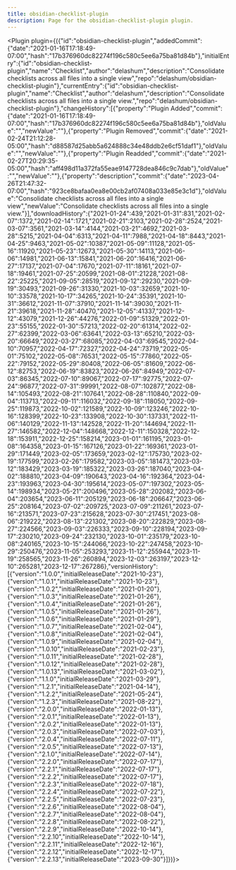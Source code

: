 ---
title: obsidian-checklist-plugin
description: Page for the obsidian-checklist-plugin plugin.
---


<Plugin plugin={({"id":"obsidian-checklist-plugin","addedCommit":{"date":"2021-01-16T17:18:49-07:00","hash":"17b376960dc82274f196c580c5ee6a75ba81d84b"},"initialEntry":{"id":"obsidian-checklist-plugin","name":"Checklist","author":"delashum","description":"Consolidate checklists across all files into a single view","repo":"delashum/obsidian-checklist-plugin"},"currentEntry":{"id":"obsidian-checklist-plugin","name":"Checklist","author":"delashum","description":"Consolidate checklists across all files into a single view.","repo":"delashum/obsidian-checklist-plugin"},"changeHistory":[{"property":"Plugin Added","commit":{"date":"2021-01-16T17:18:49-07:00","hash":"17b376960dc82274f196c580c5ee6a75ba81d84b"},"oldValue":"","newValue":""},{"property":"Plugin Removed","commit":{"date":"2021-02-24T21:12:28-05:00","hash":"d88587d25abb5a624888c34e48ddb2e6cf51daf1"},"oldValue":"","newValue":""},{"property":"Plugin Readded","commit":{"date":"2021-02-27T20:29:35-05:00","hash":"aff498d11a372fa55eae9147728dea846c9c7dab"},"oldValue":"","newValue":""},{"property":"description","commit":{"date":"2023-04-26T21:47:32-07:00","hash":"923ce8bafaa0ea8e00cb2af07408a033e85e3c1d"},"oldValue":"Consolidate checklists across all files into a single view","newValue":"Consolidate checklists across all files into a single view."}],"downloadHistory":{"2021-01-24":439,"2021-01-31":831,"2021-02-07":1372,"2021-02-14":1721,"2021-02-21":2103,"2021-02-28":2524,"2021-03-07":3561,"2021-03-14":4144,"2021-03-21":4692,"2021-03-28":5215,"2021-04-04":6313,"2021-04-11":7988,"2021-04-18":8443,"2021-04-25":9463,"2021-05-02":10387,"2021-05-09":11128,"2021-05-16":11920,"2021-05-23":12673,"2021-05-30":14113,"2021-06-06":14981,"2021-06-13":15841,"2021-06-20":16416,"2021-06-27":17137,"2021-07-04":17670,"2021-07-11":18161,"2021-07-18":19461,"2021-07-25":20599,"2021-08-01":21228,"2021-08-22":25225,"2021-09-05":28519,"2021-09-12":29230,"2021-09-19":30493,"2021-09-26":31330,"2021-10-03":32659,"2021-10-10":33578,"2021-10-17":34265,"2021-10-24":35391,"2021-10-31":36612,"2021-11-07":37910,"2021-11-14":39030,"2021-11-21":39618,"2021-11-28":40470,"2021-12-05":41337,"2021-12-12":43079,"2021-12-26":44276,"2022-01-09":51329,"2022-01-23":55155,"2022-01-30":57213,"2022-02-20":61314,"2022-02-27":62399,"2022-03-06":63641,"2022-03-13":65210,"2022-03-20":66649,"2022-03-27":68085,"2022-04-03":69545,"2022-04-10":70957,"2022-04-17":72327,"2022-04-24":73719,"2022-05-01":75102,"2022-05-08":76531,"2022-05-15":77860,"2022-05-22":79152,"2022-05-29":80408,"2022-06-05":81609,"2022-06-12":82753,"2022-06-19":83823,"2022-06-26":84949,"2022-07-03":86345,"2022-07-10":89067,"2022-07-17":92775,"2022-07-24":96877,"2022-07-31":99991,"2022-08-07":102877,"2022-08-14":105493,"2022-08-21":107641,"2022-08-28":110840,"2022-09-04":113713,"2022-09-11":116032,"2022-09-18":118050,"2022-09-25":119873,"2022-10-02":121589,"2022-10-09":123246,"2022-10-16":128399,"2022-10-23":133908,"2022-10-30":137331,"2022-11-06":140129,"2022-11-13":142528,"2022-11-20":144694,"2022-11-27":146582,"2022-12-04":148668,"2022-12-11":150328,"2022-12-18":153911,"2022-12-25":158214,"2023-01-01":161195,"2023-01-08":164358,"2023-01-15":167126,"2023-01-22":169361,"2023-01-29":171449,"2023-02-05":173659,"2023-02-12":175730,"2023-02-19":177599,"2023-02-26":179582,"2023-03-05":181473,"2023-03-12":183429,"2023-03-19":185322,"2023-03-26":187040,"2023-04-02":188810,"2023-04-09":190643,"2023-04-16":192364,"2023-04-23":193963,"2023-04-30":195614,"2023-05-07":197302,"2023-05-14":198934,"2023-05-21":200496,"2023-05-28":202082,"2023-06-04":203654,"2023-06-11":205129,"2023-06-18":206647,"2023-06-25":208164,"2023-07-02":209725,"2023-07-09":211261,"2023-07-16":213571,"2023-07-23":215628,"2023-07-30":217451,"2023-08-06":219222,"2023-08-13":221302,"2023-08-20":222829,"2023-08-27":224566,"2023-09-03":226333,"2023-09-10":228194,"2023-09-17":230210,"2023-09-24":232130,"2023-10-01":235179,"2023-10-08":240165,"2023-10-15":244066,"2023-10-22":247458,"2023-10-29":250476,"2023-11-05":253293,"2023-11-12":255944,"2023-11-19":258565,"2023-11-26":260894,"2023-12-03":263197,"2023-12-10":265281,"2023-12-17":267286},"versionHistory":[{"version":"1.0.0","initialReleaseDate":"2021-10-23"},{"version":"1.0.1","initialReleaseDate":"2021-10-23"},{"version":"1.0.2","initialReleaseDate":"2021-01-20"},{"version":"1.0.3","initialReleaseDate":"2021-01-26"},{"version":"1.0.4","initialReleaseDate":"2021-01-26"},{"version":"1.0.5","initialReleaseDate":"2021-01-26"},{"version":"1.0.6","initialReleaseDate":"2021-01-29"},{"version":"1.0.7","initialReleaseDate":"2021-02-04"},{"version":"1.0.8","initialReleaseDate":"2021-02-04"},{"version":"1.0.9","initialReleaseDate":"2021-02-04"},{"version":"1.0.10","initialReleaseDate":"2021-02-23"},{"version":"1.0.11","initialReleaseDate":"2021-02-28"},{"version":"1.0.12","initialReleaseDate":"2021-02-28"},{"version":"1.0.13","initialReleaseDate":"2021-03-02"},{"version":"1.1.0","initialReleaseDate":"2021-03-29"},{"version":"1.2.1","initialReleaseDate":"2021-04-14"},{"version":"1.2.2","initialReleaseDate":"2021-05-24"},{"version":"1.2.3","initialReleaseDate":"2021-08-22"},{"version":"2.0.0","initialReleaseDate":"2022-01-13"},{"version":"2.0.1","initialReleaseDate":"2022-01-13"},{"version":"2.0.2","initialReleaseDate":"2022-01-13"},{"version":"2.0.3","initialReleaseDate":"2022-07-03"},{"version":"2.0.4","initialReleaseDate":"2022-07-11"},{"version":"2.0.5","initialReleaseDate":"2022-07-13"},{"version":"2.1.0","initialReleaseDate":"2022-07-14"},{"version":"2.2.0","initialReleaseDate":"2022-07-17"},{"version":"2.2.1","initialReleaseDate":"2022-07-17"},{"version":"2.2.2","initialReleaseDate":"2022-07-17"},{"version":"2.2.3","initialReleaseDate":"2022-07-18"},{"version":"2.2.4","initialReleaseDate":"2022-07-22"},{"version":"2.2.5","initialReleaseDate":"2022-07-23"},{"version":"2.2.6","initialReleaseDate":"2022-08-04"},{"version":"2.2.7","initialReleaseDate":"2022-08-04"},{"version":"2.2.8","initialReleaseDate":"2022-08-22"},{"version":"2.2.9","initialReleaseDate":"2022-10-14"},{"version":"2.2.10","initialReleaseDate":"2022-10-14"},{"version":"2.2.11","initialReleaseDate":"2022-12-16"},{"version":"2.2.12","initialReleaseDate":"2022-12-17"},{"version":"2.2.13","initialReleaseDate":"2023-09-30"}]})}></Plugin>